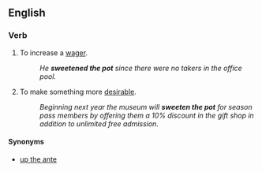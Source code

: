 ==English==

===Verb===
{{head|en|verb|head=[[to]] [[sweeten]] [[the]] [[pot]]}}

# {{idiomatic}} To increase a [[wager]].
#: ''He '''sweetened the pot''' since there were no takers in the office pool.''
# {{idiomatic}} To make something more [[desirable]].
#: ''Beginning next year the museum will '''sweeten the pot''' for season pass members by offering them a 10% discount in the gift shop in addition to unlimited free admission.''

====Synonyms====
* [[up the ante]]
